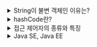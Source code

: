 <details>
<summary>String이 불변 객체인 이유는?</summary>
- String은 기본 타입이 아닌 참조 타입이라는 것
- Java에서 String은 String constant pool에서 따로 관리 => 새 객체를 생성하는 것이 아닌 이 풀에서 기존 객체를 반환하여 메모리 사용량을 줄이고 성능이 최적화 된다.
- 네트워크 연결이나 파일 경로 같은 중요한 정보를 String으로 표현되는 경우, String이 불변이 아니면 중간에 변경 가능성이 있기 때문에 보안 문제가 줄어든다.
- 여러 스레드에서 접근하더라도 불변이기 때문에 보안 문제가 줄어든다.
- hashCode를 캐싱할 수 있다.
</details>

<details>
<summary>hashCode란?</summary>
- Object 클래스에 정의된 메서드로, 객체의 메모리 번지를 이용해서 만든 객체를 식별하는 하나의 정수값
- 두 객체가 equals 메서드를 통해 동일하다고 판단된다면, 이 두 객체의 hashCode 값도 동일해야한다.
</details>

<details>
<summary>접근 제어자의 종류와 특징</summary>
- public: 선언된 클래스,메소드,변수는 다른 패키지의 모든 클래스에서 접근할 수 있습니다.
- protected: 선언된 변수와 메소드는 같은 패키지 내의 다른 클래스와, 해당 클래스를 상속받은 자식클래스에서도 접근할 수 있습니다. 일반적으로 오버라이드 할 수 있는 메서드나 변수를 선언할 때 사용됩니다.
- default: 접근 제어자를 명시하지 않는경우로 클래스, 멤버변수 메서드는 같은 패키지 내의 클래스에서만 접근할 수 있습니다.
- private: 선언된 멤버변수와 메서드는 오직 선언된 클래스 내부에서만 접근할 수 있습니다. 객체의 내부 상태를 캡슐화하고 외부로부터 보호할 때 사용됩니다.
</details>

<details>
<summary>Java SE, Java EE</summary>
# Java SE(Standard Edition)
- 가장 대중적인 자바 플랫폼
- 흔히 자바 언어라고하는 대부분의 패키지가 포함된 에디션
- Java SE의 API는 자바 프로그래밍 언어의 핵심기능들을 제공
    - 기초적인 타입
    - 네트워킹
    - 보안
    - 데이터베이스 처리
    - 그래픽 사용자 인터페이스 개발
    - XML파싱
- 가상머신, 개발도구, 배포기술, 부가 클래스 라이브러리, 툴킷 등 제공

# Java EE(Enterprise Edition)
- Java EE 플랫폼은 Java SE 플랫폼을 기반으로 그 위에 탑재된다.
- 웹 프로그래밍에 필요한 기능을 다수 포함
    - JSP, Servlet, JDBC, JNDI, JTA등
- 대규모, 다계층, 확장성, 신뢰성, 보안 네트워킹 API등을 제공
</details>
